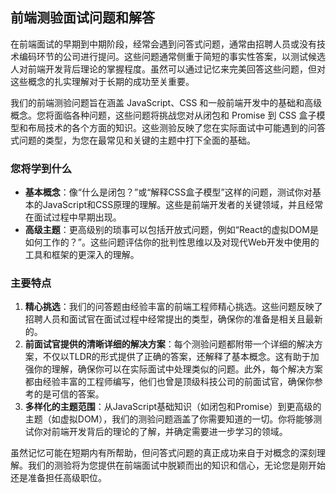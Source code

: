 ## 前端测验面试问题和解答

在前端面试的早期到中期阶段，经常会遇到问答式问题，通常由招聘人员或没有技术编码环节的公司进行提问。这些问题通常侧重于简短的事实性答案，以测试候选人对前端开发背后理论的掌握程度。虽然可以通过记忆来完美回答这些问题，但对这些概念的扎实理解对于长期的成功至关重要。

我们的前端测验问题旨在涵盖 JavaScript、CSS 和一般前端开发中的基础和高级概念。您将面临各种问题，这些问题将挑战您对从闭包和 Promise 到 CSS 盒子模型和布局技术的各个方面的知识。这些测验反映了您在实际面试中可能遇到的问答式问题的类型，为您在最常见和关键的主题中打下全面的基础。

### 您将学到什么

* **基本概念**：像“什么是闭包？”或“解释CSS盒子模型”这样的问题，测试你对基本的JavaScript和CSS原理的理解。这些是前端开发者的关键领域，并且经常在面试过程中早期出现。
* **高级主题**：更高级别的琐事可以包括开放式问题，例如“React的虚拟DOM是如何工作的？”。这些问题评估你的批判性思维以及对现代Web开发中使用的工具和框架的更深入的理解。

### 主要特点

1. **精心挑选**：我们的问答题由经验丰富的前端工程师精心挑选。这些问题反映了招聘人员和面试官在面试过程中经常提出的类型，确保你的准备是相关且最新的。
2. **前面试官提供的清晰详细的解决方案**：每个测验问题都附带一个详细的解决方案，不仅以TLDR的形式提供了正确的答案，还解释了基本概念。这有助于加强你的理解，确保你可以在实际面试中处理类似的问题。此外，每个解决方案都由经验丰富的工程师编写，他们也曾是顶级科技公司的前面试官，确保你参考的是可信的答案。
3. **多样化的主题范围**：从JavaScript基础知识（如闭包和Promise）到更高级的主题（如虚拟DOM），我们的测验问题涵盖了你需要知道的一切。你将能够测试你对前端开发背后的理论的了解，并确定需要进一步学习的领域。

虽然记忆可能在短期内有所帮助，但问答式问题的真正成功来自于对概念的深刻理解。我们的测验将为您提供在前端面试中脱颖而出的知识和信心，无论您是刚开始还是准备担任高级职位。
